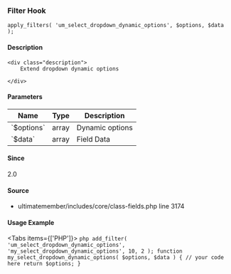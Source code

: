
### Filter Hook    
    
```
apply_filters( 'um_select_dropdown_dynamic_options', $options, $data );
```

#### Description
    <div class="description">
        Extend dropdown dynamic options
 
    </div>

#### Parameters
            
<table className="table-auto mt-2 border dark:border-gray-500 p-5 text-sm text-left">
<thead>
<tr>
<th  className="px-3">Name</th>
<th  className="px-3">Type</th>
<th  className="px-3">Description</th>
</tr>
</thead>
<tbody>
               <tr >
               <td className="px-3 py-2">`$options`</td>
               <td className="px-3 py-2">array</td>
               <td className="px-3 py-2 text-sm">Dynamic options</td>
               </tr>
               <tr >
               <td className="px-3 py-2">`$data`</td>
               <td className="px-3 py-2">array</td>
               <td className="px-3 py-2 text-sm">Field Data</td>
               </tr>
</tbody>
</table>

#### Since
<div class="description">
2.0
</div>

#### Source
  - <Link href="/developer/files/includes-core-class-fields#source-view.3174">ultimatemember/includes/core/class-fields.php</Link> <Link href="/developer/files/includes-core-class-fields#source-view.3174">line 3174</Link>



#### Usage Example

<Tabs items={['PHP']}>
    <Tab>
    ```php
    add_filter( 'um_select_dropdown_dynamic_options', 'my_select_dropdown_dynamic_options', 10, 2 );
 function my_select_dropdown_dynamic_options( $options, $data ) {
     // your code here
     return $options;
 }
    ```
    </Tab>
</Tabs>